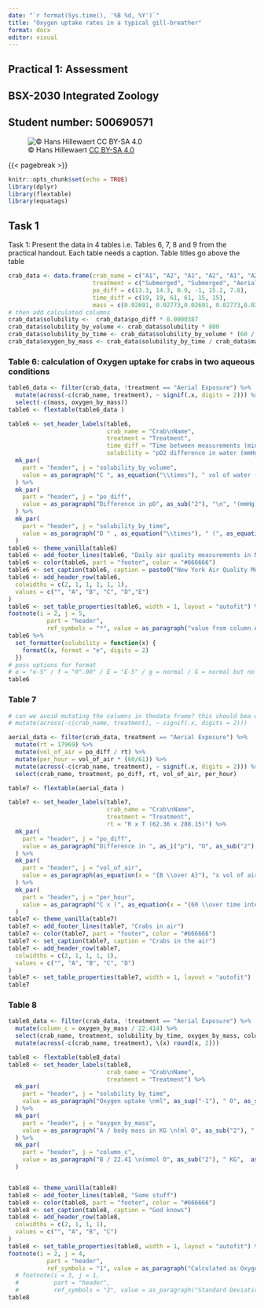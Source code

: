 ```yaml
---
date: "`r format(Sys.time(), '%B %d, %Y')`"
title: "Oxygen uptake rates in a typical gill-breather"
format: docx
editor: visual
---
```


## Practical 1: Assessment

## BSX-2030 Integrated Zoology

## Student number: 500690571

![© Hans Hillewaert [CC BY-SA 4.0](https://creativecommons.org/licenses/by-sa/4.0/)](1024px-Carcinus_maenas.jpg){fig-align="center"}

{{< pagebreak >}}

```r
knitr::opts_chunk$set(echo = TRUE)
library(dplyr)
library(flextable)
library(equatags)
```

## Task 1

Task 1: Present the data in 4 tables i.e. Tables 6, 7, 8 and 9 from the practical handout. Each table needs a caption. Table titles go above the table

```r
crab_data <- data.frame(crab_name = c("A1", "A2", "A1", "A2", "A1", "A2"),
                        treatment = c("Submerged", "Submerged", "Aerial Exposure", "Aerial Exposure", "Resubmerged","Resubmerged"),
                        po_diff = c(13.3, 14.3, 0.9, -1, 15.2, 7.8),
                        time_diff = c(19, 19, 61, 61, 15, 15),
                        mass = c(0.02691, 0.02773,0.02691, 0.02773,0.02691, 0.02773)) 
# then add calculated columns
crab_data$solubility <-  crab_data$po_diff * 0.0000387
crab_data$solubility_by_volume <- crab_data$solubility * 800
crab_data$solubility_by_time <- crab_data$solubility_by_volume * (60 / crab_data$time_diff)
crab_data$oxygen_by_mass <- crab_data$solubility_by_time / crab_data$mass
```

### Table 6: calculation of Oxygen uptake for crabs in two aqueous conditions

```r

table6_data <- filter(crab_data, !treatment == "Aerial Exposure") %>% 
  mutate(across(-c(crab_name, treatment), ~ signif(.x, digits = 2))) %>%
  select(-c(mass, oxygen_by_mass))
table6 <- flextable(table6_data )

table6 <- set_header_labels(table6,
                            crab_name = "Crab\nName",
                            treatment = "Treatment",
                            time_diff = "Time between measurements (min)", 
                            solubility = "pO2 difference in water (mmHg)") %>% 
  mk_par(
    part = "header", j = "solubility_by_volume",
    value = as_paragraph("C ", as_equation("\\times"), " vol of water (ml)") 
  ) %>%
  mk_par(
    part = "header", j = "po_diff",
    value = as_paragraph("Difference in pO", as_sub("2"), "\n", "(mmHg)")
  ) %>% 
  mk_par(
    part = "header", j = "solubility_by_time",
    value = as_paragraph("D " , as_equation("\\times"), " (", as_equation(x = "{60 \\over B}"), ")\n ml", as_sup("-1"), " O", as_sub("2"), " h", as_sup("-1"))
  )
table6 <- theme_vanilla(table6)
table6 <- add_footer_lines(table6, "Daily air quality measurements in New York May to September 1973.")
table6 <- color(table6, part = "footer", color = "#666666")
table6 <- set_caption(table6, caption = paste0("New York Air Quality Measurements"))
table6 <- add_header_row(table6,
  colwidths = c(2, 1, 1, 1, 1, 1),
  values = c("", "A", "B", "C", "D","E")
)
table6 <- set_table_properties(table6, width = 1, layout = "autofit") %>%
footnote(i = 2, j = 5, 
           part = "header",
           ref_symbols = "*", value = as_paragraph("value from column A ", as_equation("\\times"), " solubility coefficient (3.87", as_equation("\\times"), " 10", as_sup("-5"), ")"))
table6 %>% 
  set_formatter(solubility = function(x) {
    formatC(x, format = "e", digits = 2)
  })
# poss options for format
# e = "e-5" / f = "0".00" / E = "E-5" / g = normal / G = normal but no trailing 0s # / fg apparantly does same as G / s is weird 
table6
```

### Table 7

```r
# can we avoid mutating the columns in thedata frame? this should bea display feature
# mutate(across(-c(crab_name, treatment), ~ signif(.x, digits = 2)))

aerial_data <- filter(crab_data, treatment == "Aerial Exposure") %>% 
  mutate(rt = 17969) %>%
  mutate(vol_of_air = po_diff / rt) %>%
  mutate(per_hour = vol_of_air * (60/61)) %>%
  mutate(across(-c(crab_name, treatment), ~ signif(.x, digits = 2))) %>%
  select(crab_name, treatment, po_diff, rt, vol_of_air, per_hour)

table7 <- flextable(aerial_data )

table7 <- set_header_labels(table7,
                            crab_name = "Crab\nName",
                            treatment = "Treatment",
                            rt = "R x T (62.36 x 288.15)") %>% 
  mk_par(
    part = "header", j = "po_diff",
    value = as_paragraph("Difference in ", as_i("p"), "O", as_sub("2"), "\n", as_i("mmHg"))
  ) %>% 
  mk_par(
    part = "header", j = "vol_of_air",
    value = as_paragraph(as_equation(x = "{B \\over A}"), "x vol of air (litres)", as_i("mmol O"), as_sub("2"))
  ) %>% 
  mk_par(
    part = "header", j = "per_hour",
    value = as_paragraph("C x (", as_equation(x = "{60 \\over time interval}"), as_i("mmol O"), as_sub("2"), " h", as_sup("-1"), ")")
  )
table7 <- theme_vanilla(table7)
table7 <- add_footer_lines(table7, "Crabs in air")
table7 <- color(table7, part = "footer", color = "#666666")
table7 <- set_caption(table7, caption = "Crabs in the air")
table7 <- add_header_row(table7,
  colwidths = c(2, 1, 1, 1, 1),
  values = c("", "A", "B", "C", "D")
)
table7 <- set_table_properties(table7, width = 1, layout = "autofit")
table7

```

### Table 8

```r
table8_data <- filter(crab_data, !treatment == "Aerial Exposure") %>% 
  mutate(column_c = oxygen_by_mass / 22.414) %>%
  select(crab_name, treatment, solubility_by_time, oxygen_by_mass, column_c) %>%
  mutate(across(-c(crab_name, treatment), \(x) round(x, 2)))

table8 <- flextable(table8_data)
table8 <- set_header_labels(table8,
                            crab_name = "Crab\nName",
                            treatment = "Treatment") %>% 
  mk_par(
    part = "header", j = "solubility_by_time",
    value = as_paragraph("Oxygen uptake \nml", as_sup("-1"), " O", as_sub("2"), " h", as_sup("-1"))
  ) %>%
  mk_par(
    part = "header", j = "oxygen_by_mass",
    value = as_paragraph("A / body mass in KG \n(ml O", as_sub("2"), " KG",  as_sup("-1"), " h", as_sup("-1"), ")")
  ) %>%
  mk_par(
    part = "header", j = "column_c",
    value = as_paragraph("B / 22.41 \n(mmol O", as_sub("2"), " KG",  as_sup("-1"), " h", as_sup("-1"), ")")
  )


table8 <- theme_vanilla(table8)
table8 <- add_footer_lines(table8, "Some stuff")
table8 <- color(table8, part = "footer", color = "#666666")
table8 <- set_caption(table8, caption = "God knows")
table8 <- add_header_row(table8,
  colwidths = c(2, 1, 1, 1),
  values = c("", "A", "B", "C")
)
table8 <- set_table_properties(table8, width = 1, layout = "autofit") %>%
footnote(i = 2, j = 4, 
           part = "header",
           ref_symbols = "1", value = as_paragraph("Calculated as Oxygen uptake / body mass in kg")) # %>% 
  # footnote(i = 3, j = 1, 
  #          part = "header",
  #          ref_symbols = "2", value = as_paragraph("Standard Deviation")) 
table8

```
